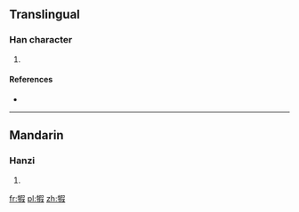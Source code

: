 ==Translingual==

===Han character===
{{Han char|rn=93|rad=牛|as=09|sn=13|four=27547|canj=HQRSE}}

# {{defn|Han|sort=牛09}}

====References====
* {{Han ref|kx=0702.180|dkj=20077|dj=1115.230|hdz=31816.150|uh=728C|ud=29324|bh=DEA6|bd=56998}}

----

==Mandarin==

===Hanzi===
{{cmn-hanzi|pin=[[jiā]] ([[jia1]])|wg=chia<sup>1</sup>}}

# {{defn|lang=cmn|sort=牛09}}

[[fr:犌]]
[[pl:犌]]
[[zh:犌]]